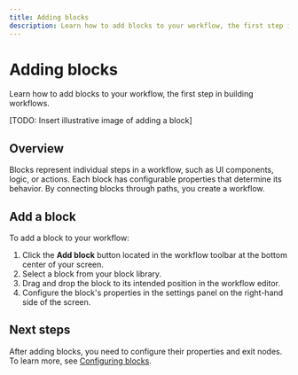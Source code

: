 ```yaml
---
title: Adding blocks
description: Learn how to add blocks to your workflow, the first step in building workflows.
---
```


# Adding blocks

Learn how to add blocks to your workflow, the first step in building workflows.

[TODO: Insert illustrative image of adding a block]

## Overview

Blocks represent individual steps in a workflow, such as UI components, logic, or actions. Each block has configurable properties that determine its behavior. By connecting blocks through paths, you create a workflow.

## Add a block

To add a block to your workflow:

1. Click the **Add block** button located in the workflow toolbar at the bottom center of your screen.
2. Select a block from your block library.
3. Drag and drop the block to its intended position in the workflow editor.
4. Configure the block's properties in the settings panel on the right-hand side of the screen.

## Next steps

After adding blocks, you need to configure their properties and exit nodes. To learn more, see [Configuring blocks](./configuring-blocks.mdx).
